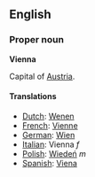 ==English==
===Proper noun===
'''Vienna'''

Capital of [[Austria]].

====Translations====
*[[Dutch]]: [[Wenen]]
*[[French]]: [[Vienne]]
*[[German]]: [[Wien]]
*[[Italian]]: Vienna ''f''
*[[Polish]]: [[Wiedeń]] ''m''
*[[Spanish]]: [[Viena]]